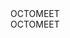 
<div className="main-bg">
<div className="flex-item">
<div className = "mb-2 text-center font-bold text-transparent sm:text-6xl text-[25px] bg-clip-text bg-[radial-gradient(ellipse_at_right,_var(--tw-gradient-stops))] from-sky-300/50 to-indigo-900/45">OCTOMEET</div>
<div className = "mb-2 text-center  text-transparent sm:text-2xl text-[25px] bg-clip-text bg-[radial-gradient(ellipse_at_right,_var(--tw-gradient-stops))] from-sky-300/50 to-indigo-900/45">OCTOMEET</div>
<div className="box">
<div>





<Connect name="Subham Maity"
githubProfileLink="https://github.com/Subham-Maity"
githubRepositoryLink="https://github.com/Subham-Maity/ReactJS-For-Beginners"
/>















</div>
</div>
</div>
</div>


